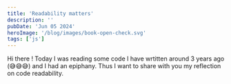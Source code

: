 ```yaml
---
title: 'Readability matters'
description: ''
pubDate: 'Jun 05 2024'
heroImage: '/blog/images/book-open-check.svg'
tags: ['js']
---
```


Hi there ! Today I was reading some code I have wrtitten around 3 years ago (😅😅😅) and I had an epiphany. 
Thus I want to share with you my reflection on code readability.